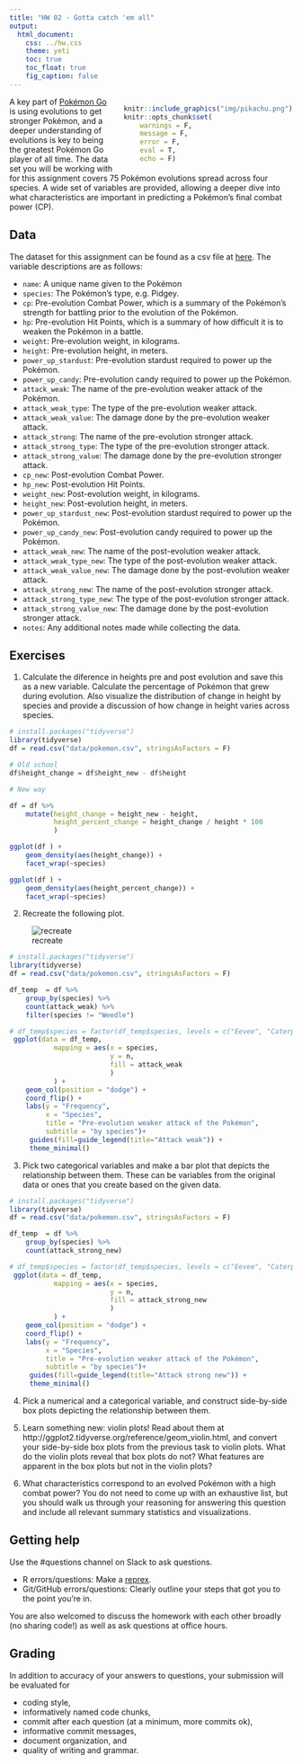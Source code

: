 ```yaml
---
title: "HW 02 - Gotta catch 'em all"
output: 
  html_document: 
    css: ../hw.css
    theme: yeti
    toc: true
    toc_float: true
    fig_caption: false
---
```


<div style= "float:right;position: relative; margin-left: 20px">
```r
knitr::include_graphics("img/pikachu.png")
knitr::opts_chunk$set(
    warnings = F,
    message = F,
    error = F,
    eval = T,
    echo = F)
```
</div>

A key part of [Pokémon Go](http://www.Pokémongo.com/) is using evolutions to 
get stronger Pokémon, and a deeper understanding of evolutions is key to being 
the greatest Pokémon Go player of all time. The data set you will be working 
with for this assignment covers 75 Pokémon evolutions spread across four 
species. A wide set of variables are provided, allowing a deeper dive into what 
characteristics are important in predicting a Pokémon's final combat power (CP).

## Data

The dataset for this assignment can be found as a csv file at [here](https://www.openintro.org/stat/data/?data=Pokémon). The variable 
descriptions are as follows:

- `name`: A unique name given to the Pokémon
- `species`: The Pokémon's type, e.g. Pidgey.
- `cp`: Pre-evolution Combat Power, which is a summary of the Pokémon's strength 
for battling prior to the evolution of the Pokémon.
- `hp`: Pre-evolution Hit Points, which is a summary of how difficult it is to 
weaken the Pokémon in a battle.
- `weight`: Pre-evolution weight, in kilograms.
- `height`: Pre-evolution height, in meters.
- `power_up_stardust`: Pre-evolution stardust required to power up the Pokémon.
- `power_up_candy`: Pre-evolution candy required to power up the Pokémon.
- `attack_weak`: The name of the pre-evolution weaker attack of the Pokémon.
- `attack_weak_type`: The type of the pre-evolution weaker attack.
- `attack_weak_value`: The damage done by the pre-evolution weaker attack.
- `attack_strong`: The name of the pre-evolution stronger attack.
- `attack_strong_type`: The type of the pre-evolution stronger attack.
- `attack_strong_value`: The damage done by the pre-evolution stronger attack.
- `cp_new`: Post-evolution Combat Power.
- `hp_new`: Post-evolution Hit Points.
- `weight_new`: Post-evolution weight, in kilograms.
- `height_new`: Post-evolution height, in meters.
- `power_up_stardust_new`: Post-evolution stardust required to power up the 
Pokémon.
- `power_up_candy_new`: Post-evolution candy required to power up the Pokémon.
- `attack_weak_new`: The name of the post-evolution weaker attack.
- `attack_weak_type_new`: The type of the post-evolution weaker attack.
- `attack_weak_value_new`: The damage done by the post-evolution weaker attack.
- `attack_strong_new`: The name of the post-evolution stronger attack.
- `attack_strong_type_new`: The type of the post-evolution stronger attack.
- `attack_strong_value_new`: The damage done by the post-evolution stronger 
attack.
- `notes`: Any additional notes made while collecting the data.

## Exercises

1. Calculate the diference in heights pre and post evolution and save this as a new variable. Calculate the percentage of Pokémon that grew during evolution. Also visualize the distribution of change in height by species and provide a discussion of how change in height varies across species.

```r
# install.packages("tidyverse")
library(tidyverse)
df = read.csv("data/pokemon.csv", stringsAsFactors = F)

# Old school
df$height_change = df$height_new - df$height 

# New way

df = df %>%
    mutate(height_change = height_new - height,
           height_percent_change = height_change / height * 100
           )

ggplot(df ) +
    geom_density(aes(height_change)) +
    facet_wrap(~species)

ggplot(df ) +
    geom_density(aes(height_percent_change)) +
    facet_wrap(~species)

```

2. Recreate the following plot.

![recreate](img/recreate.png)

```r
# install.packages("tidyverse")
library(tidyverse)
df = read.csv("data/pokemon.csv", stringsAsFactors = F)

df_temp  = df %>% 
    group_by(species) %>%
    count(attack_weak) %>%
    filter(species != "Weedle")

# df_temp$species = factor(df_temp$species, levels = c("Eevee", "Caterpie", "Pidgey") )
 ggplot(data = df_temp,
           mapping = aes(x = species,
                         y = n,
                         fill = attack_weak
                         )
           ) +
    geom_col(position = "dodge") +
    coord_flip() +
    labs(y = "Frequency",
         x = "Species",
         title = "Pre-evolution weaker attack of the Pokémon",
         subtitle = "by species")+
     guides(fill=guide_legend(title="Attack weak")) +
     theme_minimal()
```


3. Pick two categorical variables and make a bar plot that depicts the 
relationship between them. These can be variables from the original data or 
ones that you create based on the given data.

```r
# install.packages("tidyverse")
library(tidyverse)
df = read.csv("data/pokemon.csv", stringsAsFactors = F)

df_temp  = df %>% 
    group_by(species) %>%
    count(attack_strong_new)

# df_temp$species = factor(df_temp$species, levels = c("Eevee", "Caterpie", "Pidgey") )
 ggplot(data = df_temp,
           mapping = aes(x = species,
                         y = n,
                         fill = attack_strong_new
                         )
           ) +
    geom_col(position = "dodge") +
    coord_flip() +
    labs(y = "Frequency",
         x = "Species",
         title = "Pre-evolution weaker attack of the Pokémon",
         subtitle = "by species")+
     guides(fill=guide_legend(title="Attack strong new")) +
     theme_minimal()
```

4. Pick a numerical and a categorical variable, and construct side-by-side box 
plots depicting the relationship between them.

5. Learn something new: violin plots! Read about them at http://ggplot2.tidyverse.org/reference/geom_violin.html, 
and convert your side-by-side box plots from the previous task to violin plots. 
What do the violin plots reveal that box plots do not? What features are 
apparent in the box plots but not in the violin plots?

6. What characteristics correspond to an evolved Pokémon with a high combat 
power? You do not need to come up with an exhaustive list, but you should walk 
us through your reasoning for answering this question and include all relevant 
summary statistics and visualizations.

## Getting help

Use the #questions channel on Slack to ask questions.

- R errors/questions: Make a [reprex](https://www.tidyverse.org/help/#reprex).
- Git/GitHub errors/questions: Clearly outline your steps that got you to the 
point you're in.

You are also welcomed to discuss the homework with each other broadly 
(no sharing code!) as well as ask questions at office hours.

## Grading

In addition to accuracy of your answers to questions, your submission will be 
evaluated for

- coding style,
- informatively named code chunks,
- commit after each question (at a minimum, more commits ok),
- informative commit messages,
- document organization, and
- quality of writing and grammar.
